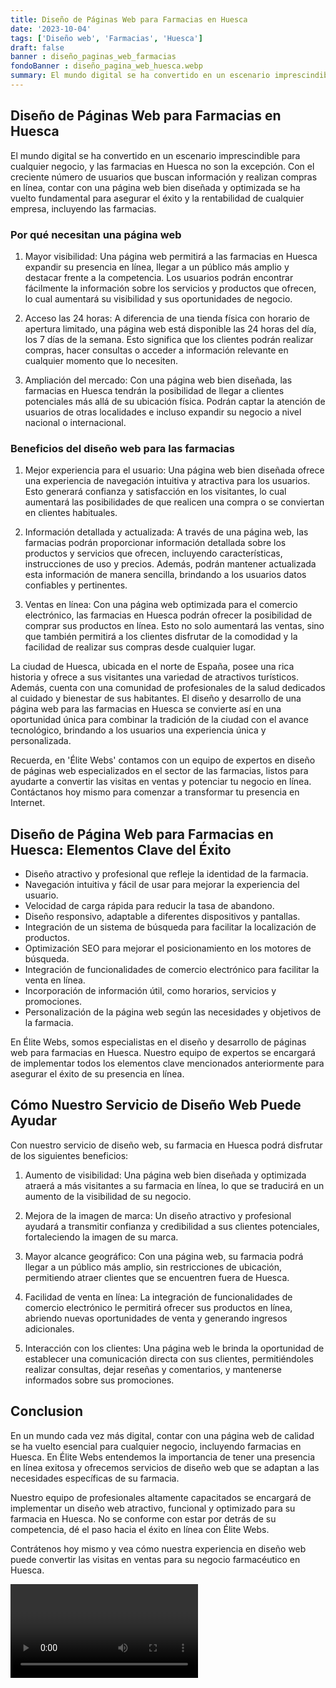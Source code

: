 ```yaml
---
title: Diseño de Páginas Web para Farmacias en Huesca
date: '2023-10-04'
tags: ['Diseño web', 'Farmacias', 'Huesca']
draft: false
banner : diseño_paginas_web_farmacias
fondoBanner : diseño_pagina_web_huesca.webp
summary: El mundo digital se ha convertido en un escenario imprescindible para cualquier negocio, y las farmacias en Huesca no son la excepción. Con el creciente número de usuarios que buscan información y realizan compras en línea, contar con una página web bien diseñada y optimizada se ha vuelto fundamental para asegurar el éxito y la rentabilidad de cualquier empresa, incluyendo las farmacias.
---
```


## Diseño de Páginas Web para Farmacias en Huesca

El mundo digital se ha convertido en un escenario imprescindible para cualquier negocio, y las farmacias en Huesca no son la excepción. Con el creciente número de usuarios que buscan información y realizan compras en línea, contar con una página web bien diseñada y optimizada se ha vuelto fundamental para asegurar el éxito y la rentabilidad de cualquier empresa, incluyendo las farmacias.

### Por qué necesitan una página web

1. Mayor visibilidad: Una página web permitirá a las farmacias en Huesca expandir su presencia en línea, llegar a un público más amplio y destacar frente a la competencia. Los usuarios podrán encontrar fácilmente la información sobre los servicios y productos que ofrecen, lo cual aumentará su visibilidad y sus oportunidades de negocio.

2. Acceso las 24 horas: A diferencia de una tienda física con horario de apertura limitado, una página web está disponible las 24 horas del día, los 7 días de la semana. Esto significa que los clientes podrán realizar compras, hacer consultas o acceder a información relevante en cualquier momento que lo necesiten.

3. Ampliación del mercado: Con una página web bien diseñada, las farmacias en Huesca tendrán la posibilidad de llegar a clientes potenciales más allá de su ubicación física. Podrán captar la atención de usuarios de otras localidades e incluso expandir su negocio a nivel nacional o internacional.

### Beneficios del diseño web para las farmacias

1. Mejor experiencia para el usuario: Una página web bien diseñada ofrece una experiencia de navegación intuitiva y atractiva para los usuarios. Esto generará confianza y satisfacción en los visitantes, lo cual aumentará las posibilidades de que realicen una compra o se conviertan en clientes habituales.

2. Información detallada y actualizada: A través de una página web, las farmacias podrán proporcionar información detallada sobre los productos y servicios que ofrecen, incluyendo características, instrucciones de uso y precios. Además, podrán mantener actualizada esta información de manera sencilla, brindando a los usuarios datos confiables y pertinentes.

3. Ventas en línea: Con una página web optimizada para el comercio electrónico, las farmacias en Huesca podrán ofrecer la posibilidad de comprar sus productos en línea. Esto no solo aumentará las ventas, sino que también permitirá a los clientes disfrutar de la comodidad y la facilidad de realizar sus compras desde cualquier lugar.

La ciudad de Huesca, ubicada en el norte de España, posee una rica historia y ofrece a sus visitantes una variedad de atractivos turísticos. Además, cuenta con una comunidad de profesionales de la salud dedicados al cuidado y bienestar de sus habitantes. El diseño y desarrollo de una página web para las farmacias en Huesca se convierte así en una oportunidad única para combinar la tradición de la ciudad con el avance tecnológico, brindando a los usuarios una experiencia única y personalizada.

Recuerda, en 'Élite Webs' contamos con un equipo de expertos en diseño de páginas web especializados en el sector de las farmacias, listos para ayudarte a convertir las visitas en ventas y potenciar tu negocio en línea. Contáctanos hoy mismo para comenzar a transformar tu presencia en Internet.

<GifSeo />

<Cta />

## Diseño de Página Web para Farmacias en Huesca: Elementos Clave del Éxito

- Diseño atractivo y profesional que refleje la identidad de la farmacia.
- Navegación intuitiva y fácil de usar para mejorar la experiencia del usuario.
- Velocidad de carga rápida para reducir la tasa de abandono.
- Diseño responsivo, adaptable a diferentes dispositivos y pantallas.
- Integración de un sistema de búsqueda para facilitar la localización de productos.
- Optimización SEO para mejorar el posicionamiento en los motores de búsqueda.
- Integración de funcionalidades de comercio electrónico para facilitar la venta en línea.
- Incorporación de información útil, como horarios, servicios y promociones.
- Personalización de la página web según las necesidades y objetivos de la farmacia.

En Élite Webs, somos especialistas en el diseño y desarrollo de páginas web para farmacias en Huesca. Nuestro equipo de expertos se encargará de implementar todos los elementos clave mencionados anteriormente para asegurar el éxito de su presencia en línea.

## Cómo Nuestro Servicio de Diseño Web Puede Ayudar

Con nuestro servicio de diseño web, su farmacia en Huesca podrá disfrutar de los siguientes beneficios:

1. Aumento de visibilidad: Una página web bien diseñada y optimizada atraerá a más visitantes a su farmacia en línea, lo que se traducirá en un aumento de la visibilidad de su negocio.

2. Mejora de la imagen de marca: Un diseño atractivo y profesional ayudará a transmitir confianza y credibilidad a sus clientes potenciales, fortaleciendo la imagen de su marca.

3. Mayor alcance geográfico: Con una página web, su farmacia podrá llegar a un público más amplio, sin restricciones de ubicación, permitiendo atraer clientes que se encuentren fuera de Huesca.

4. Facilidad de venta en línea: La integración de funcionalidades de comercio electrónico le permitirá ofrecer sus productos en línea, abriendo nuevas oportunidades de venta y generando ingresos adicionales.

5. Interacción con los clientes: Una página web le brinda la oportunidad de establecer una comunicación directa con sus clientes, permitiéndoles realizar consultas, dejar reseñas y comentarios, y mantenerse informados sobre sus promociones.

## Conclusion

En un mundo cada vez más digital, contar con una página web de calidad se ha vuelto esencial para cualquier negocio, incluyendo farmacias en Huesca. En Élite Webs entendemos la importancia de tener una presencia en línea exitosa y ofrecemos servicios de diseño web que se adaptan a las necesidades específicas de su farmacia.

Nuestro equipo de profesionales altamente capacitados se encargará de implementar un diseño web atractivo, funcional y optimizado para su farmacia en Huesca. No se conforme con estar por detrás de su competencia, dé el paso hacia el éxito en línea con Élite Webs.

Contrátenos hoy mismo y vea cómo nuestra experiencia en diseño web puede convertir las visitas en ventas para su negocio farmacéutico en Huesca.

<Video />

<CtaBot job='Farmacias' city='Huesca'/>

<Gmaps query='Huesca+españa+maps' />